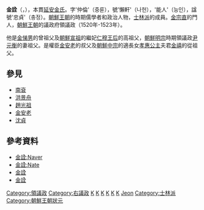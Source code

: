 {{Unreferenced|time=2020-03-04T03:24:33+00:00}}
{{Infobox Korean name
|img=
|caption=
|hangul=김전
|hanja=金詮
|rr=Gim Jeon
|mr=Kim Jun
|hangulja=중륜
|hanjaja=仲倫
|rrja=Junglyun
|mrja=Jungryun
|hangulph=충정
|hanjaph=忠貞
|rrph=Chungjeong
|mrph=Chungjung
}}

'''金詮'''（{{kor|김전}}，{{bd|1458年||1523年|2月13日|}}），本貫[[延安金氏|延安金氏]]。字'仲倫'（중륜），號'懶軒'（나헌），'能人'（능인），諡號'忠貞'（충정）。[[朝鮮王朝|朝鮮王朝]]的時期儒學者和政治人物，[[士林派|士林派]]的成員。[[金宗直|金宗直]]的門人，[[朝鮮王朝|朝鮮王朝]]的議政府領議政（1520年-1523年）。

他是[[金悌男|金悌男]]的曾祖父及[[朝鮮宣祖|朝鮮宣祖]]的繼妃[[仁穆王后|仁穆王后]]的高祖父，[[朝鮮明宗|朝鮮明宗]]時期領議政[[尹元衡|尹元衡]]的妻祖父。是權臣[[金安老|金安老]]的叔父及[[朝鮮中宗|朝鮮中宗]]的適長女[[孝惠公主|孝惠公主]]夫君[[金禧|金禧]]的從祖父。

== 參見 ==
*[[南袞|南袞]]
*[[洪景舟|洪景舟]] 
*[[趙光祖|趙光祖]] 
*[[金安老|金安老]] 
*[[沈貞|沈貞]]

== 參考資料 ==
* [http://100.naver.com/100.nhn?docid=32141 金詮:Naver] {{Wayback|url=http://100.naver.com/100.nhn?docid=32141 |date=20190701091000 }} {{ko}}
* [http://koreandb.nate.com/history/people/detail?sn=8021 金詮:Nate]{{dead link|date=2018年4月 |bot=InternetArchiveBot |fix-attempted=yes }} {{ko}}
* [http://people.aks.ac.kr/front/tabCon/ppl/pplView.aks?pplId=PPL_6JOa_A1458_1_0002591 金詮] {{Wayback|url=http://people.aks.ac.kr/front/tabCon/ppl/pplView.aks?pplId=PPL_6JOa_A1458_1_0002591 |date=20120613113854 }} {{ko}}
* [http://terms.naver.com/entry.nhn?docId=553321 金詮] {{Wayback|url=http://terms.naver.com/entry.nhn?docId=553321 |date=20190701091000 }} {{ko}}

{{korea-bio-stub}}

{{領議政}}
{{右議政}}
[[Category:領議政|Category:領議政]]
[[Category:右議政|Category:右議政]]
[[Category:朝鮮王朝軍事人物|K]]
[[Category:朝鮮儒學學者|K]]
[[Category:朝鮮半島作家|K]]
[[Category:詩人|K]]
[[Category:諡忠貞|K]]
[[Category:京城府出身人物|K]]
[[Category:延安金氏|Jeon]]
[[Category:士林派|Category:士林派]]
[[Category:朝鮮王朝狀元|Category:朝鮮王朝狀元]]